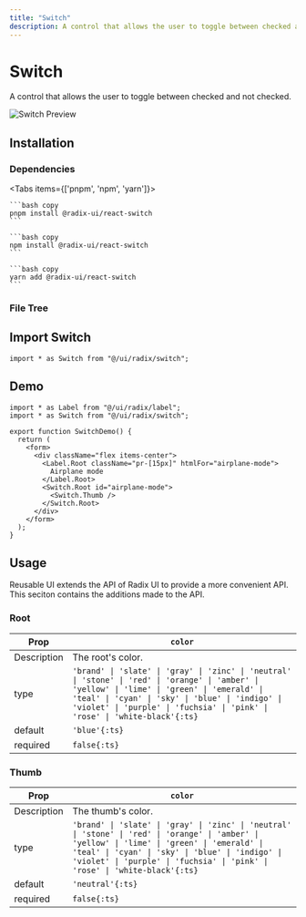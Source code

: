 ```yaml
---
title: "Switch"
description: A control that allows the user to toggle between checked and not checked.
---
```



# Switch

A control that allows the user to toggle between checked and not checked.

<RadixDocs slug="switch" />

![Switch Preview](/pro/demos/radix/switch.png)

## Installation

### Dependencies

<Tabs items={['pnpm', 'npm', 'yarn']}>
  <Tab>
    
    ```bash copy
    pnpm install @radix-ui/react-switch
    ```

  </Tab>
  <Tab>
    
    ```bash copy
    npm install @radix-ui/react-switch
    ```

  </Tab>
  <Tab>
    
    ```bash copy
    yarn add @radix-ui/react-switch
    ```

  </Tab>
</Tabs>

### File Tree

<FileTree>
  <FileTree.Folder name="ui" defaultOpen>
    <FileTree.Folder name="radix" defaultOpen>
      <FileTree.Folder name="switch" defaultOpen>
        <FileTree.File name="root.ts" />
        <FileTree.File name="thumb.ts" />
        <FileTree.File name="variants.ts" />
      </FileTree.Folder>
      <FileTree.File name="switch.tsx" />
    </FileTree.Folder>
  </FileTree.Folder>
</FileTree>

## Import Switch

```tsx copy
import * as Switch from "@/ui/radix/switch";
```

## Demo

```tsx copy filename="@/demos/radix/switch.tsx"
import * as Label from "@/ui/radix/label";
import * as Switch from "@/ui/radix/switch";

export function SwitchDemo() {
  return (
    <form>
      <div className="flex items-center">
        <Label.Root className="pr-[15px]" htmlFor="airplane-mode">
          Airplane mode
        </Label.Root>
        <Switch.Root id="airplane-mode">
          <Switch.Thumb />
        </Switch.Root>
      </div>
    </form>
  );
}
```

## Usage

Reusable UI extends the API of Radix UI to provide a more convenient API. This seciton contains the additions made to the API.

### Root

| Prop        | `color`                                                                                                                                                                                                                                                                          |
| ----------- | -------------------------------------------------------------------------------------------------------------------------------------------------------------------------------------------------------------------------------------------------------------------------------- |
| Description | The root's color.                                                                                                                                                                                                                                                                |
| type        | `'brand' \| 'slate' \| 'gray' \| 'zinc' \| 'neutral' \| 'stone' \| 'red' \| 'orange' \| 'amber' \| 'yellow' \| 'lime' \| 'green' \| 'emerald' \| 'teal' \| 'cyan' \| 'sky' \| 'blue' \| 'indigo' \| 'violet' \| 'purple' \| 'fuchsia' \| 'pink' \| 'rose' \| 'white-black'{:ts}` |
| default     | `'blue'{:ts}`                                                                                                                                                                                                                                                                    |
| required    | `false{:ts}`                                                                                                                                                                                                                                                                     |

### Thumb

| Prop        | `color`                                                                                                                                                                                                                                                                          |
| ----------- | -------------------------------------------------------------------------------------------------------------------------------------------------------------------------------------------------------------------------------------------------------------------------------- |
| Description | The thumb's color.                                                                                                                                                                                                                                                               |
| type        | `'brand' \| 'slate' \| 'gray' \| 'zinc' \| 'neutral' \| 'stone' \| 'red' \| 'orange' \| 'amber' \| 'yellow' \| 'lime' \| 'green' \| 'emerald' \| 'teal' \| 'cyan' \| 'sky' \| 'blue' \| 'indigo' \| 'violet' \| 'purple' \| 'fuchsia' \| 'pink' \| 'rose' \| 'white-black'{:ts}` |
| default     | `'neutral'{:ts}`                                                                                                                                                                                                                                                                 |
| required    | `false{:ts}`                                                                                                                                                                                                                                                                     |
